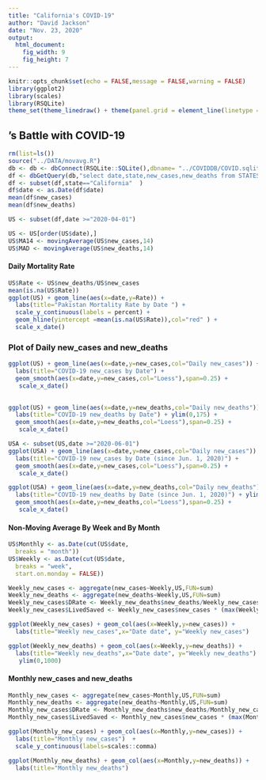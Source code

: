 ```yaml
---
title: "California's COVID-19"
author: "David Jackson"
date: "Nov. 23, 2020"
output: 
  html_document: 
    fig_width: 9
    fig_height: 7
---
```


```r
knitr::opts_chunk$set(echo = FALSE,message = FALSE,warning = FALSE)
library(ggplot2)
library(scales)
library(RSQLite)
theme_set(theme_linedraw() + theme(panel.grid = element_line(linetype = 'dashed')))
```

## 's Battle with COVID-19

```r
rm(list=ls())
source("../DATA/movavg.R")
db <- db <- dbConnect(RSQLite::SQLite(),dbname= "../COVIDDB/COVID.sqlite3")
df <- dbGetQuery(db,"select date,state,new_cases,new_deaths from STATESDAILY")
df <- subset(df,state=="California"  )
df$date <- as.Date(df$date)
mean(df$new_cases)
mean(df$new_deaths)
```


```r
US <- subset(df,date >="2020-04-01")

US <- US[order(US$date),]
US$MA14 <- movingAverage(US$new_cases,14)
US$MAD <- movingAverage(US$new_deaths,14)
```

#### Daily Mortality Rate

```r
US$Rate <- US$new_deaths/US$new_cases
mean(is.na(US$Rate))
ggplot(US) + geom_line(aes(x=date,y=Rate)) +
  labs(title="Pakistan Mortality Rate by Date ") +
  scale_y_continuous(labels = percent) +
  geom_hline(yintercept =mean(is.na(US$Rate)),col="red" ) +
  scale_x_date()
```


### Plot of Daily new_cases and new_deaths

```r
ggplot(US) + geom_line(aes(x=date,y=new_cases,col="Daily new_cases")) +
  labs(title="COVID-19 new_cases by Date") +
  geom_smooth(aes(x=date,y=new_cases,col="Loess"),span=0.25) +
   scale_x_date()
  
```
```r
ggplot(US) + geom_line(aes(x=date,y=new_deaths,col="Daily new_deaths")) +
  labs(title="COVID-19 new_deaths by Date") + ylim(0,175) +
  geom_smooth(aes(x=date,y=new_deaths,col="Loess"),span=0.25) +
   scale_x_date()
```
```r
USA <- subset(US,date >="2020-06-01")
ggplot(USA) + geom_line(aes(x=date,y=new_cases,col="Daily new_cases")) +
  labs(title="COVID-19 new_cases by Date (since Jun. 1, 2020)") +
  geom_smooth(aes(x=date,y=new_cases,col="Loess"),span=0.25) +
   scale_x_date()

ggplot(USA) + geom_line(aes(x=date,y=new_deaths,col="Daily new_deaths")) +
  labs(title="COVID-19 new_deaths by Date (since Jun. 1, 2020)") + ylim(0,175) +
  geom_smooth(aes(x=date,y=new_deaths,col="Loess"),span=0.25) +
   scale_x_date()
```

#### Non-Moving Average By Week and By Month

```r
US$Monthly <- as.Date(cut(US$date,
  breaks = "month"))
US$Weekly <- as.Date(cut(US$date,
  breaks = "week",
  start.on.monday = FALSE))

```
```r
Weekly_new_cases <- aggregate(new_cases~Weekly,US,FUN=sum)
Weekly_new_deaths <- aggregate(new_deaths~Weekly,US,FUN=sum)
Weekly_new_cases$DRate <- Weekly_new_deaths$new_deaths/Weekly_new_cases$new_cases
Weekly_new_cases$LivedSaved <- Weekly_new_cases$new_cases * (max(Weekly_new_cases$DRate) - Weekly_new_cases$DRate) * 100

```
```r
ggplot(Weekly_new_cases) + geom_col(aes(x=Weekly,y=new_cases)) + 
  labs(title="Weekly new_cases",x="Date date", y="Weekly new_cases")

ggplot(Weekly_new_deaths) + geom_col(aes(x=Weekly,y=new_deaths)) + 
  labs(title="Weekly new_deaths",x="Date date", y="Weekly new_deaths") +
   ylim(0,1000)
``` 

#### Monthly new_cases and new_deaths

```r

Monthly_new_cases <- aggregate(new_cases~Monthly,US,FUN=sum)
Monthly_new_deaths <- aggregate(new_deaths~Monthly,US,FUN=sum)
Monthly_new_cases$DRate <- Monthly_new_deaths$new_deaths/Monthly_new_cases$new_cases
Monthly_new_cases$LivedSaved <- Monthly_new_cases$new_cases * (max(Monthly_new_cases$DRate) - Monthly_new_cases$DRate) * 100
```
```r
ggplot(Monthly_new_cases) + geom_col(aes(x=Monthly,y=new_cases)) +
  labs(title="Monthly new_cases")  +
  scale_y_continuous(labels=scales::comma)

ggplot(Monthly_new_deaths) + geom_col(aes(x=Monthly,y=new_deaths)) +
  labs(title="Monthly new_deaths")
```